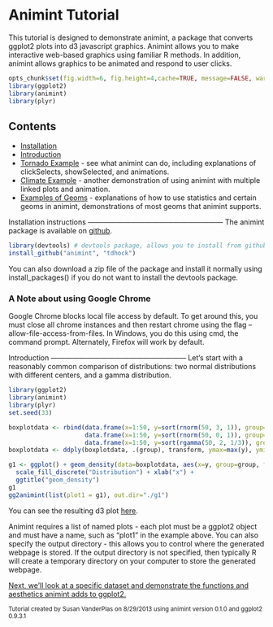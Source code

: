 Animint Tutorial
========================================================

This tutorial is designed to demonstrate animint, a package that converts ggplot2 plots into d3 javascript graphics. Animint allows you to make interactive web-based graphics using familiar R methods. In addition, animint allows graphics to be animated and respond to user clicks.
```r
opts_chunk$set(fig.width=6, fig.height=4,cache=TRUE, message=FALSE, warning=FALSE)
library(ggplot2)
library(animint)
library(plyr)
```

Contents
---------------------------------------------------------
* [Installation](#install)
* [Introduction](#intro)
* [Tornado Example](tornadoes.html#tornadoes) - see what animint can do, including explanations of clickSelects, showSelected, and animations. 
* [Climate Example](climate.html) - another demonstration of using animint with multiple linked plots and animation.
* [Examples of Geoms](geoms.html) - explanations of how to use statistics and certain geoms in animint, demonstrations of most geoms that animint supports. 

<a name="install"/>
Installation instructions
---------------------------------------------------------
The animint package is available on [github](https://github.com/tdhock/animint). 
```r
library(devtools) # devtools package, allows you to install from github repositories
install_github("animint", "tdhock") 
```
You can also download a zip file of the package and install it normally using install_packages() if you do not want to install the devtools package.

### A Note about using Google Chrome

Google Chrome blocks local file access by default. To get around this, you must close all chrome instances and then restart chrome using the flag --allow-file-access-from-files. In Windows, you do this using cmd, the command prompt. Alternately, Firefox will work by default.

<a name="intro"/>
Introduction 
---------------------------------------------------------
Let's start with a reasonably common comparison of distributions: two normal distributions with different centers, and a gamma distribution. 

```r
library(ggplot2)
library(animint)
library(plyr)
set.seed(33)

boxplotdata <- rbind(data.frame(x=1:50, y=sort(rnorm(50, 3, 1)), group="N(3,1)"),
                     data.frame(x=1:50, y=sort(rnorm(50, 0, 1)), group="N(0,1)"), 
                     data.frame(x=1:50, y=sort(rgamma(50, 2, 1/3)), group="Gamma(2,1/3)"))
boxplotdata <- ddply(boxplotdata, .(group), transform, ymax=max(y), ymin=min(y), med=median(y))

g1 <- ggplot() + geom_density(data=boxplotdata, aes(x=y, group=group, fill=group), alpha=.5) +
  scale_fill_discrete("Distribution") + xlab("x") + 
  ggtitle("geom_density")
g1
gg2animint(list(plot1 = g1), out.dir="./g1")
```

You can see the resulting d3 plot [here](g1/index.html).

Animint requires a list of named plots - each plot must be a ggplot2 object and must have a name, such as "plot1" in the example above. You can also specify the output directory - this allows you to control where the generated webpage is stored. If the output directory is not specified, then typically R will create a temporary directory on your computer to store the generated webpage. 


[Next, we'll look at a specific dataset and demonstrate the functions and aesthetics animint adds to ggplot2.](tornadoes.html)



<sub>Tutorial created by Susan VanderPlas on 8/29/2013 using animint version 0.1.0 and ggplot2 0.9.3.1</sub>